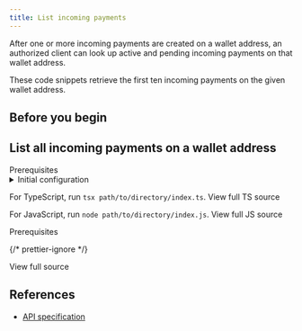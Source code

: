 ```yaml
---
title: List incoming payments
---
```



After one or more incoming payments are created on a wallet address, an authorized client can look up active and pending incoming payments on that wallet address.

These code snippets retrieve the first ten incoming payments on the given wallet address.

## Before you begin

<Begin />

## List all incoming payments on a wallet address

<Tabs>
<TabItem label='TypeScript/JavaScript' icon='seti:javascript'>
<LinkButton href="https://github.com/interledger/open-payments-snippets/blob/main/README.md#prerequisites" target="_blank" icon="external" iconPlacement="start">Prerequisites</LinkButton>

<details>
  <summary>Initial configuration</summary>
  <Ts />
</details>

<TsImport />

<ChunkedSnippet
  source='incoming-payment/incoming-payment-list.ts'
  l='node'
  chunk='3'
/>

<ChunkedSnippet
  source='incoming-payment/incoming-payment-list.ts'
  l='node'
  chunk='4'
/>

For TypeScript, run `tsx path/to/directory/index.ts`. <LinkOut href='https://github.com/interledger/open-payments/blob/main/snippets/node/incoming-payment/incoming-payment-list.ts'>View full TS source</LinkOut>

For JavaScript, run `node path/to/directory/index.js`. <LinkOut href='https://github.com/interledger/open-payments/blob/main/snippets/node/incoming-payment/incoming-payment-list.js'>View full JS source</LinkOut>

</TabItem>
<TabItem label="PHP" icon='seti:php'>
<LinkButton href="https://github.com/interledger/open-payments-php-snippets/blob/main/README.md#prerequisites" target="_blank" icon="external" iconPlacement="start">Prerequisites</LinkButton>

<PhpImport />

<ChunkedSnippet
  source='https://raw.githubusercontent.com/interledger/open-payments-php-snippets/refs/heads/main/src/Command/IncomingPayment/IncomingPaymentList.php'
  chunk='3'
/>
<ChunkedSnippet
  source='https://raw.githubusercontent.com/interledger/open-payments-php-snippets/refs/heads/main/src/Command/IncomingPayment/IncomingPaymentList.php'
  chunk='4'
/>
<ChunkedSnippet
  source='https://raw.githubusercontent.com/interledger/open-payments-php-snippets/refs/heads/main/src/Command/IncomingPayment/IncomingPaymentList.php'
  chunk='5'
/>
{/* prettier-ignore */}
<p><LinkOut href='https://github.com/interledger/open-payments-php-snippets/blob/main/src/Command/IncomingPayment/IncomingPaymentList.php'>View full source</LinkOut></p>
</TabItem>
</Tabs>

## References

- [API specification](/apis/resource-server/operations/list-incoming-payments)
